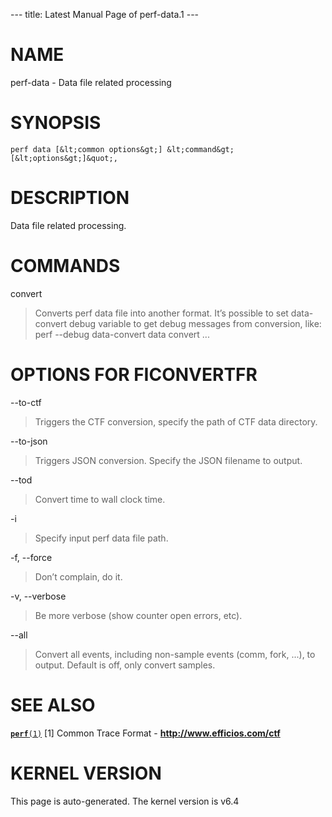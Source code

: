 ---
title: Latest Manual Page of perf-data.1
---


= NAME =

perf-data - Data file related processing

= SYNOPSIS =

<pre>perf data [&lt;common options&gt;] &lt;command&gt; [&lt;options&gt;]&quot;,</pre>
= DESCRIPTION =

Data file related processing.

= COMMANDS =

convert

<blockquote>Converts perf data file into another format. It’s possible to set data-convert debug variable to get debug messages from conversion, like: perf --debug data-convert data convert ...
</blockquote>
= OPTIONS FOR FICONVERTFR =

--to-ctf

<blockquote>Triggers the CTF conversion, specify the path of CTF data directory.
</blockquote>
--to-json

<blockquote>Triggers JSON conversion. Specify the JSON filename to output.
</blockquote>
--tod

<blockquote>Convert time to wall clock time.
</blockquote>
-i

<blockquote>Specify input perf data file path.
</blockquote>
-f, --force

<blockquote>Don’t complain, do it.
</blockquote>
-v, --verbose

<blockquote>Be more verbose (show counter open errors, etc).
</blockquote>
--all

<blockquote>Convert all events, including non-sample events (comm, fork, ...), to output. Default is off, only convert samples.
</blockquote>
= SEE ALSO =

[[Latest Manual Page of perf.1|<tt>'''perf'''(1)</tt>]] [1] Common Trace Format - '''http://www.efficios.com/ctf'''


= KERNEL VERSION =

This page is auto-generated.  The kernel version is v6.4